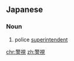 ==Japanese==
{{ja-kanjitab|けい|し|yomi=o}}

===Noun===
{{ja-noun|けいし}}

# police [[superintendent]]

[[chr:警視]]
[[zh:警視]]